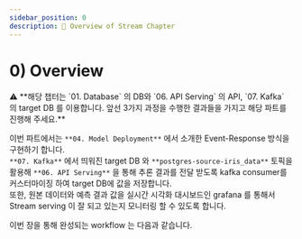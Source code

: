 ```yaml
---
sidebar_position: 0
description: 📌 Overview of Stream Chapter
---
```


# 0) Overview
<aside>
⚠️ **해당 챕터는 `01. Database` 의 DB와 `06. API Serving` 의 API, `07. Kafka` 의 target DB 를 이용합니다. 앞선 3가지 과정을 수행한 결과들을 가지고 해당 파트를 진행해 주세요.**

</aside>

이번 파트에서는 `**04. Model Deployment**` 에서 소개한 Event-Response 방식을 구현하기 합니다.  
`**07. Kafka**` 에서 띄워진 target DB 와 `**postgres-source-iris_data**` 토픽을 활용해 `**06. API Serving**` 을 통해 추론 결과를 전달 받도록 kafka consumer를 커스터마이징 하여 target DB에 값을 저장합니다.  
또한, 원본 데이터와 예측 결과 값을 실시간 시각화 대시보드인 grafana 를 통해서 Stream serving 이 잘 되고 있는지 모니터링 할 수 있도록 합니다.  
  
이번 장을 통해 완성되는 workflow 는 다음과 같습니다.
